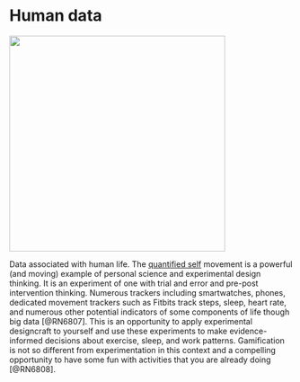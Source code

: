 # Human data{#humans}  
![](./humans.png){width=4in}  

Data associated with human life. The [quantified self](https://quantifiedself.com) movement is a powerful (and moving) example of personal science and experimental design thinking. It is an experiment of one with trial and error and pre-post intervention thinking. Numerous trackers including smartwatches, phones, dedicated movement trackers such as Fitbits track steps, sleep, heart rate, and numerous other potential indicators of some components of life though big data [@RN6807]. This is an opportunity to apply experimental designcraft to yourself and use these experiments to make evidence-informed decisions about exercise, sleep, and work patterns. Gamification is not so different from experimentation in this context and a compelling opportunity to have some fun with activities that you are already doing [@RN6808].   

